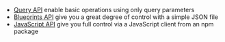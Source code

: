-   [Query API](/developers/apis/query-api/) enable basic operations using only query parameters
-   [Blueprints API](/blueprints/intro.md) give you a great degree of control with a simple JSON file
-   [JavaScript API](/developers/apis/javascript-api/) give you full control via a JavaScript client from an npm package
